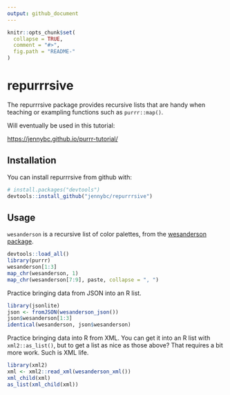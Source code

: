 ```yaml
---
output: github_document
---
```


<!-- README.md is generated from README.Rmd. Please edit that file -->

```r
knitr::opts_chunk$set(
  collapse = TRUE,
  comment = "#>",
  fig.path = "README-"
)
```

# repurrrsive

The repurrrsive package provides recursive lists that are handy when teaching or exampling functions such as `purrr::map()`.

Will eventually be used in this tutorial:

<https://jennybc.github.io/purrr-tutorial/>

## Installation

You can install repurrrsive from github with:

```r
# install.packages("devtools")
devtools::install_github("jennybc/repurrrsive")
```

## Usage

`wesanderson` is a recursive list of color palettes, from the [wesanderson package](https://cran.r-project.org/package=wesanderson).

```r
devtools::load_all()
library(purrr)
wesanderson[1:3]
map_chr(wesanderson, 1)
map_chr(wesanderson[7:9], paste, collapse = ", ")
```

Practice bringing data from JSON into an R list.

```r
library(jsonlite)
json <- fromJSON(wesanderson_json())
json$wesanderson[1:3]
identical(wesanderson, json$wesanderson)
```

Practice bringing data into R from XML. You can get it into an R list with `xml2::as_list()`, but to get a list as nice as those above? That requires a bit more work. Such is XML life.

```r
library(xml2)
xml <- xml2::read_xml(wesanderson_xml())
xml_child(xml)
as_list(xml_child(xml))
```

